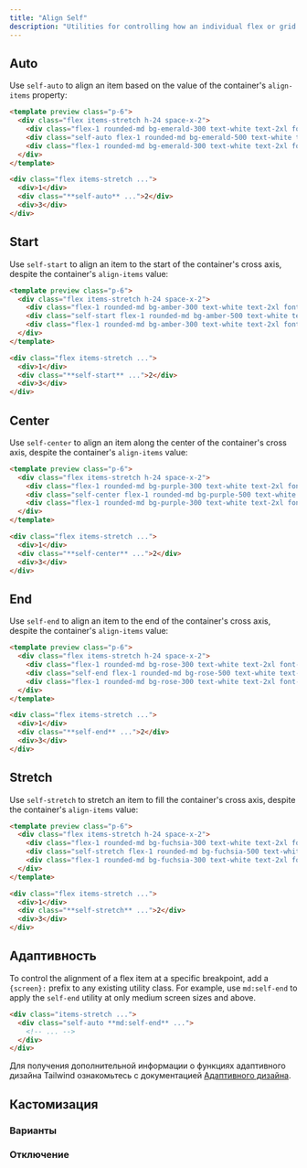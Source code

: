 ```yaml
---
title: "Align Self"
description: "Utilities for controlling how an individual flex or grid item is positioned along its container's cross axis."
---
```




## Auto

Use `self-auto` to align an item based on the value of the container's `align-items` property:

```html emerald
<template preview class="p-6">
  <div class="flex items-stretch h-24 space-x-2">
    <div class="flex-1 rounded-md bg-emerald-300 text-white text-2xl font-extrabold flex items-center justify-center">1</div>
    <div class="self-auto flex-1 rounded-md bg-emerald-500 text-white text-2xl font-extrabold flex items-center justify-center">2</div>
    <div class="flex-1 rounded-md bg-emerald-300 text-white text-2xl font-extrabold flex items-center justify-center">3</div>
  </div>
</template>

<div class="flex items-stretch ...">
  <div>1</div>
  <div class="**self-auto** ...">2</div>
  <div>3</div>
</div>
```

## Start

Use `self-start` to align an item to the start of the container's cross axis, despite the container's `align-items` value:

```html amber
<template preview class="p-6">
  <div class="flex items-stretch h-24 space-x-2">
    <div class="flex-1 rounded-md bg-amber-300 text-white text-2xl font-extrabold flex items-center justify-center">1</div>
    <div class="self-start flex-1 rounded-md bg-amber-500 text-white text-2xl font-extrabold flex items-center justify-center py-3">2</div>
    <div class="flex-1 rounded-md bg-amber-300 text-white text-2xl font-extrabold flex items-center justify-center">3</div>
  </div>
</template>

<div class="flex items-stretch ...">
  <div>1</div>
  <div class="**self-start** ...">2</div>
  <div>3</div>
</div>
```

## Center

Use `self-center` to align an item along the center of the container's cross axis, despite the container's `align-items` value:

```html purple
<template preview class="p-6">
  <div class="flex items-stretch h-24 space-x-2">
    <div class="flex-1 rounded-md bg-purple-300 text-white text-2xl font-extrabold flex items-center justify-center">1</div>
    <div class="self-center flex-1 rounded-md bg-purple-500 text-white text-2xl font-extrabold flex items-center justify-center py-3">2</div>
    <div class="flex-1 rounded-md bg-purple-300 text-white text-2xl font-extrabold flex items-center justify-center">3</div>
  </div>
</template>

<div class="flex items-stretch ...">
  <div>1</div>
  <div class="**self-center** ...">2</div>
  <div>3</div>
</div>
```

## End

Use `self-end` to align an item to the end of the container's cross axis, despite the container's `align-items` value:

```html rose
<template preview class="p-6">
  <div class="flex items-stretch h-24 space-x-2">
    <div class="flex-1 rounded-md bg-rose-300 text-white text-2xl font-extrabold flex items-center justify-center">1</div>
    <div class="self-end flex-1 rounded-md bg-rose-500 text-white text-2xl font-extrabold flex items-center justify-center py-3">2</div>
    <div class="flex-1 rounded-md bg-rose-300 text-white text-2xl font-extrabold flex items-center justify-center">3</div>
  </div>
</template>

<div class="flex items-stretch ...">
  <div>1</div>
  <div class="**self-end** ...">2</div>
  <div>3</div>
</div>
```

## Stretch

Use `self-stretch` to stretch an item to fill the container's cross axis, despite the container's `align-items` value:

```html fuchsia
<template preview class="p-6">
  <div class="flex items-stretch h-24 space-x-2">
    <div class="flex-1 rounded-md bg-fuchsia-300 text-white text-2xl font-extrabold flex items-center justify-center">1</div>
    <div class="self-stretch flex-1 rounded-md bg-fuchsia-500 text-white text-2xl font-extrabold flex items-center justify-center py-3">2</div>
    <div class="flex-1 rounded-md bg-fuchsia-300 text-white text-2xl font-extrabold flex items-center justify-center">3</div>
  </div>
</template>

<div class="flex items-stretch ...">
  <div>1</div>
  <div class="**self-stretch** ...">2</div>
  <div>3</div>
</div>
```

## Адаптивность

To control the alignment of a flex item at a specific breakpoint, add a `{screen}:` prefix to any existing utility class. For example, use `md:self-end` to apply the `self-end` utility at only medium screen sizes and above.

```html
<div class="items-stretch ...">
  <div class="self-auto **md:self-end** ...">
    <!-- ... -->
  </div>
</div>
```

Для получения дополнительной информации о функциях адаптивного дизайна Tailwind ознакомьтесь с документацией [Адаптивного дизайна](/docs/responsive-design).

## Кастомизация

### Варианты

<Variants plugin="alignSelf" name="align-self" />

### Отключение

<Disabling plugin="alignSelf" name="align-self" />
